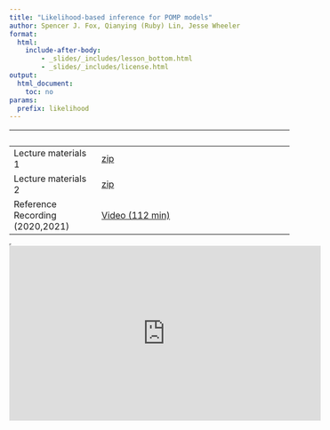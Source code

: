 ```yaml
---
title: "Likelihood-based inference for POMP models"
author: Spencer J. Fox, Qianying (Ruby) Lin, Jesse Wheeler
format: 
  html: 
    include-after-body:
        - _slides/_includes/lesson_bottom.html
        - _slides/_includes/license.html
output:
  html_document:
    toc: no
params:
  prefix: likelihood
---
```


|   |   |
|-----------------------|-------------------------------------------------|
| Lecture materials 1 | [zip](_slides/3_likelihood/3_likelihood.zip) |
| Lecture materials 2 | [zip](_slides/4_pfilter_in_pomp/4_pfilter_in_pomp.zip) |
| Reference Recording (2020,2021) | [Video (112 min)](https://www.youtube.com/playlist?list=PLluGwj6FGt2RRi-TRckg7Lud87ZKIJTZ8) |
<!-- | Supplement: Deterministic latent process models and their role in benchmarking POMP models | [HTML](_slides/pfilter/deterministic.html) | -->
<!-- | Supplement: Monte Carlo Methods | [PDF](_slides/pfilter/monteCarlo.pdf) | -->
<!-- | Supplement: Likelihood by direct simulation: Consett measles example | [HTML](_slides/pfilter/directSimulation.html) | -->
<!-- | Supplement: Standard errors via the observed Fisher information | [HTML](_slides/pfilter/fisherSE.html) | -->
<!-- | Supplement: Bootstrap methods | [HTML](_slides/pfilter/bootstrap.html) | -->
<!-- | Supplement: Direct maximization of the particle filter likelihood | [HTML](_slides/pfilter/pf-in-Nelder-Mead.html) | -->

<!-- | Worked solution to Exercise 3.1 | [HTML](slides/pfilter/Q_slice.html) | -->

<!-- | Worked solution to Exercise 3.2 | [HTML](slides/pfilter/expense.html) | -->

<!-- | Worked solution to Exercise 3.3 | [HTML](slides/pfilter/loglikest.html) | -->

<!-- | Quiz | [PDF](slides/pfilter/quiz.pdf) | -->

<!-- | **Data** for the lesson | [data](slides/pfilter/Measles_Consett_1948.csv)| -->

<!-- | **R** script for the Measles SIR model | [**R**](slides/pfilter/model_measSIR.R)| -->

<!-- | **R** script for the lesson | [**R**](slides/pfilter/main.R) | -->

<iframe width="0" height="0">

</iframe>

<iframe data-external="1" width="560" height="315" src="https://www.youtube-nocookie.com/embed/videoseries?list=PLluGwj6FGt2RRi-TRckg7Lud87ZKIJTZ8" frameborder="0" allow="accelerometer; autoplay; encrypted-media; gyroscope; picture-in-picture" allowfullscreen>

</iframe>
